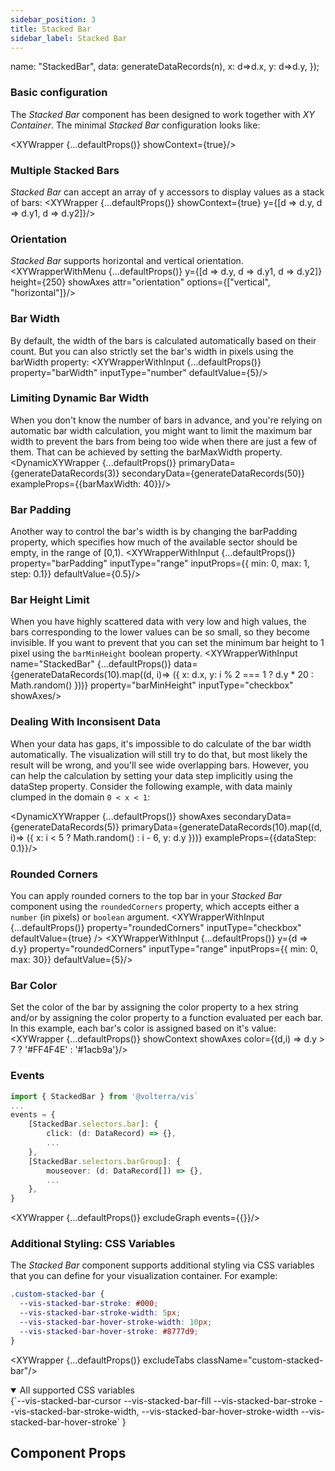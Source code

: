 ```yaml
---
sidebar_position: 3
title: Stacked Bar
sidebar_label: Stacked Bar
---
```



  name: "StackedBar",
  data: generateDataRecords(n),
  x: d=>d.x,
  y: d=>d.y,
});


### Basic configuration
The _Stacked Bar_ component has been designed to work together with _XY Container_. The minimal _Stacked Bar_ configuration looks like:

<XYWrapper {...defaultProps()} showContext={true}/>

### Multiple Stacked Bars
_Stacked Bar_ can accept an array of y accessors to display values as a stack of bars:
<XYWrapper {...defaultProps()} showContext={true} y={[d => d.y, d => d.y1, d => d.y2]}/>

### Orientation
_Stacked Bar_ supports horizontal and vertical orientation.
<XYWrapperWithMenu {...defaultProps()} y={[d => d.y, d => d.y1, d => d.y2]} height={250} showAxes attr="orientation" options={["vertical", "horizontal"]}/>

### Bar Width
By default, the width of the bars is calculated automatically based on their count. But you can also strictly set the bar's width in pixels using the barWidth property:
<XYWrapperWithInput {...defaultProps()} property="barWidth" inputType="number" defaultValue={5}/>

### Limiting Dynamic Bar Width
When you don't know the number of bars in advance, and you're relying on automatic bar width calculation, you might want to limit the
maximum bar width to prevent the bars from being too wide when there are just a few of them. That can be achieved by setting the barMaxWidth property.
<DynamicXYWrapper {...defaultProps()} primaryData={generateDataRecords(3)} secondaryData={generateDataRecords(50)} exampleProps={{barMaxWidth: 40}}/>

### Bar Padding
Another way to control the bar's width is by changing the barPadding property, which specifies how much of the available sector should be empty, in the range of [0,1).
<XYWrapperWithInput {...defaultProps()} property="barPadding" inputType="range" inputProps={{ min: 0, max: 1, step: 0.1}} defaultValue={0.5}/>

### Bar Height Limit
When you have highly scattered data with very low and high values, the bars corresponding to the lower values can be so small, so they become invisible.
If you want to prevent that you can set the minimum bar height to 1 pixel using the `barMinHeight` boolean property.
<XYWrapperWithInput name="StackedBar"
    {...defaultProps()}
    data={generateDataRecords(10).map((d, i)=> ({ x: d.x, y: i % 2 === 1 ? d.y * 20 : Math.random() }))}
    property="barMinHeight"  inputType="checkbox" showAxes/>

### Dealing With Inconsisent Data
When your data has gaps, it's impossible to do calculate of the bar width automatically. The visualization will still try to do that, but most likely the result will be wrong,
and you'll see wide overlapping bars. However, you can help the calculation by setting your data step implicitly using the dataStep property.
Consider the following example, with data mainly clumped in the domain `0 < x < 1`:

<DynamicXYWrapper {...defaultProps()} showAxes secondaryData={generateDataRecords(5)} primaryData={generateDataRecords(10).map((d, i)=> ({ x: i < 5 ? Math.random() : i - 6, y: d.y }))} exampleProps={{dataStep: 0.1}}/>

### Rounded Corners
You can apply rounded corners to the top bar in your _Stacked Bar_ component using the `roundedCorners` property, which accepts
either a `number` (in pixels) or `boolean` argument.
<XYWrapperWithInput
    {...defaultProps()}
    property="roundedCorners"
    inputType="checkbox"
    defaultValue={true}
/>
<XYWrapperWithInput {...defaultProps()} y={d => d.y} property="roundedCorners" inputType="range" inputProps={{ min: 0, max: 30}} defaultValue={5}/>


### Bar Color
Set the color of the bar by assigning the color property to a hex string and/or by assigning the color property to a function evaluated per each bar.
In this example, each bar's color is assigned based on it's value:
<XYWrapper {...defaultProps()} showContext showAxes color={(d,i) => d.y > 7 ? '#FF4F4E' : '#1acb9a'}/>

### Events
```ts
import { StackedBar } from '@volterra/vis`
...
events = {
    [StackedBar.selectors.bar]: {
        click: (d: DataRecord) => {},
        ...
    },
    [StackedBar.selectors.barGroup]: {
        mouseover: (d: DataRecord[]) => {},
        ...
    },
}
```
<XYWrapper {...defaultProps()} excludeGraph events={{}}/>

### Additional Styling: CSS Variables
The _Stacked Bar_ component supports additional styling via CSS variables that you can define for your visualization container. For example:

```css title="styles.css"
.custom-stacked-bar {
  --vis-stacked-bar-stroke: #000;
  --vis-stacked-bar-stroke-width: 5px;
  --vis-stacked-bar-hover-stroke-width: 10px;
  --vis-stacked-bar-hover-stroke: #8777d9;
}
```
<XYWrapper {...defaultProps()} excludeTabs className="custom-stacked-bar"/>

<details open>
  <summary open>All supported CSS variables</summary>
  <CodeBlock language="css">
{`--vis-stacked-bar-cursor
--vis-stacked-bar-fill
--vis-stacked-bar-stroke
--vis-stacked-bar-stroke-width,
--vis-stacked-bar-hover-stroke-width
--vis-stacked-bar-hover-stroke`
}</CodeBlock>
</details>

## Component Props
<PropTable name="VisStackedBar"></PropTable>
